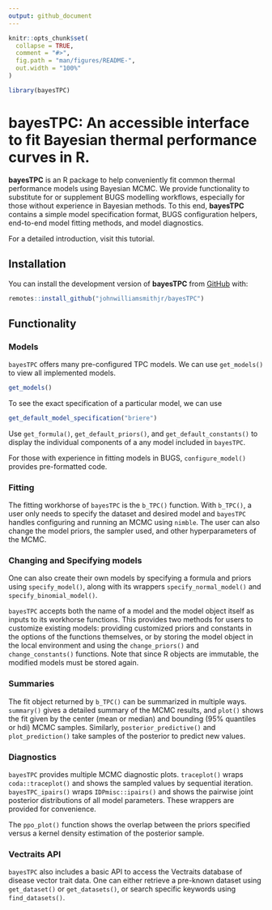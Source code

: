 ```yaml
---
output: github_document
---
```


<!-- README.md is generated from README.Rmd. Please edit that file -->

```r
knitr::opts_chunk$set(
  collapse = TRUE,
  comment = "#>",
  fig.path = "man/figures/README-",
  out.width = "100%"
)

library(bayesTPC)
```

# bayesTPC: An accessible interface to fit Bayesian thermal performance curves in R.


**bayesTPC** is an R package to help conveniently fit common thermal performance models using Bayesian MCMC. We provide functionality to substitute for or supplement BUGS modelling workflows, especially for those without experience in Bayesian methods. To this end, **bayesTPC** contains a simple model specification format, BUGS configuration helpers, end-to-end model fitting methods, and model diagnostics.

For a detailed introduction, visit this tutorial.

## Installation

You can install the development version of **bayesTPC** from [GitHub](https://github.com/) with:

``` r
remotes::install_github("johnwilliamsmithjr/bayesTPC")
```

## Functionality

### Models

`bayesTPC` offers many pre-configured TPC models. We can use `get_models()` to view all implemented models.
```r
get_models()
```

To see the exact specification of a particular model, we can use
```r
get_default_model_specification("briere")
```

Use `get_formula()`, `get_default_priors()`, and `get_default_constants()` to display the individual components of a any model included in `bayesTPC`.

For those with experience in fitting models in BUGS, `configure_model()` provides pre-formatted code.

### Fitting

The fitting workhorse of `bayesTPC` is the `b_TPC()` function. With `b_TPC()`, a user only needs to specify the dataset and desired model and `bayesTPC` handles configuring and running an MCMC using `nimble`. The user can also change the model priors, the sampler used, and other hyperparameters of the MCMC.

### Changing and Specifying models

One can also create their own models by specifying a formula and priors using `specify_model()`, along with its wrappers `specify_normal_model()` and `specify_binomial_model()`.

`bayesTPC` accepts both the name of a model and the model object itself as inputs to its workhorse functions. This provides two methods for users to customize existing models: providing customized priors and constants in the options of the functions themselves, or by storing the model object in the local environment and using the `change_priors()` and `change_constants()` functions. Note that since R objects are immutable, the modified models must be stored again.

### Summaries

The fit object returned by `b_TPC()` can be summarized in multiple ways. `summary()` gives a detailed summary of the MCMC results, and `plot()` shows the fit given by the center (mean or median) and bounding (95% quantiles or hdi) MCMC samples. Similarly, `posterior_predictive()` and `plot_prediction()` take samples of the posterior to predict new values.

### Diagnostics

`bayesTPC` provides multiple MCMC diagnostic plots. `traceplot()` wraps `coda::traceplot()` and shows the sampled values by sequential iteration. `bayesTPC_ipairs()` wraps `IDPmisc::ipairs()` and shows the pairwise joint posterior distributions of all model parameters. These wrappers are provided for convenience.

The `ppo_plot()` function shows the overlap between the priors specified versus a kernel density estimation of the posterior sample.

### Vectraits API

`bayesTPC` also includes a basic API to access the Vectraits database of disease vector trait data. One can either retrieve a pre-known dataset using `get_dataset()` or `get_datasets()`, or search specific keywords using `find_datasets()`.

